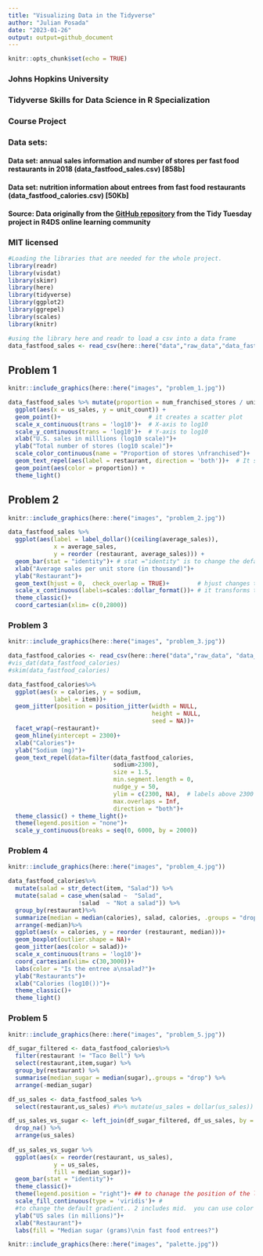```yaml
---
title: "Visualizing Data in the Tidyverse"
author: "Julian Posada"
date: "2023-01-26"
output: output=github_document
---
```



```r
knitr::opts_chunk$set(echo = TRUE)
```
 
### Johns Hopkins University
### Tidyverse Skills for Data Science in R Specialization
### Course Project
### Data sets: 
#### Data set: annual sales information and number of stores per fast food restaurants in 2018 (data_fastfood_sales.csv) [858b]
#### Data set: nutrition information about entrees from fast food restaurants (data_fastfood_calories.csv) [50Kb]
#### Source: Data originally from the [GitHub repository ](https://github.com/rfordatascience/tidytuesday/tree/master/data/2018/2018-09-04) from the Tidy Tuesday project in R4DS online learning community
### MIT licensed

```r
#Loading the libraries that are needed for the whole project. 
library(readr)
library(visdat)
library(skimr)
library(here)
library(tidyverse)
library(ggplot2)
library(ggrepel)
library(scales)
library(knitr)
```

```r
#using the library here and readr to load a csv into a data frame
data_fastfood_sales <- read_csv(here::here("data","raw_data","data_fastfood_sales.csv"))

```

## Problem 1

```r
knitr::include_graphics(here::here("images", "problem_1.jpg"))
```




```r
data_fastfood_sales %>% mutate(proportion = num_franchised_stores / unit_count) %>% 
  ggplot(aes(x = us_sales, y = unit_count)) + 
  geom_point()+                         # it creates a scatter plot
  scale_x_continuous(trans = 'log10')+  # X-axis to log10
  scale_y_continuous(trans = 'log10')+  # Y-axis to log10
  xlab("U.S. sales in milllions (log10 scale)")+
  ylab("Total number of stores (log10 scale)")+
  scale_color_continuous(name = "Proportion of stores \nfranchised")+
  geom_text_repel(aes(label = restaurant, direction = 'both'))+  # It set the                                                                   #restaurant names on the plot
  geom_point(aes(color = proportion)) +
  theme_light()
```
## Problem 2

```r
knitr::include_graphics(here::here("images", "problem_2.jpg"))
```

```r
data_fastfood_sales %>% 
  ggplot(aes(label = label_dollar()(ceiling(average_sales)),  
             x = average_sales, 
             y = reorder (restaurant, average_sales))) +
  geom_bar(stat = "identity")+ # stat ="identity" is to change the default count modus of                                    # geom-bar()
  xlab("Average sales per unit store (in thousand)")+
  ylab("Restaurant")+
  geom_text(hjust = 0,  check_overlap = TRUE)+        # hjust changes the horizontal outlining. 0 = right
  scale_x_continuous(labels=scales::dollar_format())+ # it transforms the average sales to                                                          # money
  theme_classic()+
  coord_cartesian(xlim= c(0,2800))
```

### Problem 3

```r
knitr::include_graphics(here::here("images", "problem_3.jpg"))
```

```r
data_fastfood_calories <- read_csv(here::here("data","raw_data", "data_fastfood_calories.csv"))
#vis_dat(data_fastfood_calories)
#skim(data_fastfood_calories)
```
```r
data_fastfood_calories%>% 
  ggplot(aes(x = calories, y = sodium,
             label = item))+ 
  geom_jitter(position = position_jitter(width = NULL, 
                                         height = NULL, 
                                         seed = NA))+
  facet_wrap(~restaurant)+
  geom_hline(yintercept = 2300)+
  xlab("Calories")+
  ylab("Sodium (mg)")+
  geom_text_repel(data=filter(data_fastfood_calories, 
                              sodium>2300), 
                              size = 1.5,
                              min.segment.length = 0, 
                              nudge_y = 50, 
                              ylim = c(2300, NA),  # labels above 2300 line
                              max.overlaps = Inf,
                              direction = "both")+
  theme_classic() + theme_light()+  
  theme(legend.position = "none")+
  scale_y_continuous(breaks = seq(0, 6000, by = 2000))
```

### Problem 4
```r
knitr::include_graphics(here::here("images", "problem_4.jpg"))
```


```r
data_fastfood_calories%>% 
  mutate(salad = str_detect(item, "Salad")) %>% 
  mutate(salad = case_when(salad ~  "Salad",
                    !salad  ~ "Not a salad")) %>% 
  group_by(restaurant)%>% 
  summarize(median = median(calories), salad, calories, .groups = "drop") %>% 
  arrange(-median)%>% 
  ggplot(aes(x = calories, y = reorder (restaurant, median)))+
  geom_boxplot(outlier.shape = NA)+
  geom_jitter(aes(color = salad))+
  scale_x_continuous(trans = 'log10')+ 
  coord_cartesian(xlim= c(30,3000))+
  labs(color = "Is the entree a\nsalad?")+
  ylab("Restaurants")+
  xlab("Calories (log10())")+
  theme_classic()+
  theme_light()
```

### Problem 5
```r
knitr::include_graphics(here::here("images", "problem_5.jpg"))
```


```r
df_sugar_filtered <- data_fastfood_calories%>% 
  filter(restaurant != "Taco Bell") %>% 
  select(restaurant,item,sugar) %>% 
  group_by(restaurant) %>% 
  summarise(median_sugar = median(sugar),.groups = "drop") %>% 
  arrange(-median_sugar)

df_us_sales <- data_fastfood_sales %>%  
  select(restaurant,us_sales) #%>% mutate(us_sales = dollar(us_sales))

df_us_sales_vs_sugar <- left_join(df_sugar_filtered, df_us_sales, by = "restaurant") %>% 
  drop_na() %>% 
  arrange(us_sales)
  
df_us_sales_vs_sugar %>% 
  ggplot(aes(x = reorder(restaurant, us_sales), 
             y = us_sales, 
             fill = median_sugar))+
  geom_bar(stat = "identity")+
  theme_classic()+
  theme(legend.position = "right")+ ## to chanage the position of the legend.
  scale_fill_continuous(type = 'viridis')+ # 
  #to change the default gradient.. 2 includes mid.  you can use color as well
  ylab("US sales (in millions)")+
  xlab("Restaurant")+
  labs(fill = "Median sugar (grams)\nin fast food entrees?")
```
```r
knitr::include_graphics(here::here("images", "palette.jpg"))
```
